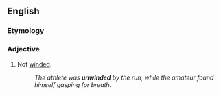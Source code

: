 ==English==

===Etymology===
{{prefix|un|winded|lang=en}}

===Adjective===
{{en-adj}}

# Not [[winded]].
#: ''The athlete was '''unwinded''' by the run, while the amateur found himself gasping for breath.''